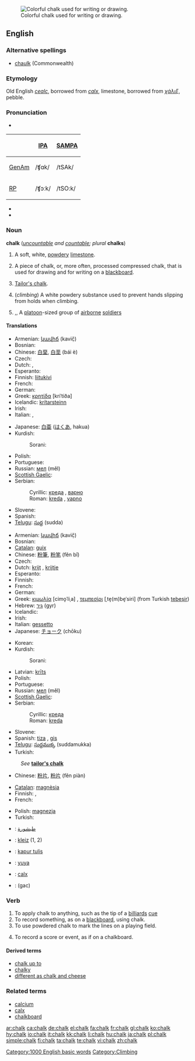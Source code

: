 {{wikipedia}}
[[Image:Chalk.jpg|thumb|right|Colorful chalk used for writing or drawing.]]
==English==

===Alternative spellings===
* [[chaulk]] (Commonwealth)

===Etymology===
Old English ''[[cealc]]'', borrowed from {{etyl|la}} ''[[calx#Latin|calx]]'', limestone, borrowed from {{etyl|el}} ''[[χάλιξ]]'', pebble.

===Pronunciation===
* {{enPR|chôk}}

{| border=1 cellpadding=5
! !! [[w:International Phonetic Alphabet|IPA]] !! [[w:SAMPA|SAMPA]]
|-
! [[GenAm]]
| /ʧɑk/ || /tSAk/
|-
! [[RP]]
| /ʧɔːk/ || /tSO:k/
|}
* {{audio|en-us-chalk.ogg|Audio (US)}}
* {{rhymes|ɔːk}}

===Noun===
'''chalk''' (''[[uncountable]] and [[countable]]; plural'' '''chalks''')

# {{uncountable}} A soft, white, [[powdery]] [[limestone]].
# {{countable}} A piece of chalk, or, more often, processed compressed chalk, that is used for drawing and for writing on a [[blackboard]].
# [[Tailor's chalk]].
# {{uncountable}} (''climbing'') A white powdery substance used to prevent hands slipping from holds when climbing.<!--Isn't this the same as the first def?-->
# {{US}},{{military}},{{countable}} A [[platoon]]-sized group of [[airborne]] [[soldier]]s
{{wikipedia|chalk (military)}}

====Translations====
{{trans-top|a soft, white, powdery limestone}}
* Armenian: [[կավիճ]] (kavič̣)
* Bosnian: {{t-|bs|kreda|f}}
* Chinese: [[白堊]], [[白垩]] (bái è)
* Czech: {{t-|cs|křída|f}}
* Dutch: {{t+|nl|krijt|n}}, {{t-|nl|krijtgesteente|n}}
* Esperanto: {{t-|eo|kreto|xs=Esperanto}}
* Finnish: [[liitukivi]]
* French: {{t+|fr|craie|f}}
* German: {{t+|de|Kreide|f}}
* Greek: [[κρητίδα]] [kriˈtiða] {{f}}
* Icelandic: [[krítarsteinn]] {{m}}
* Irish: {{t-|ga|cailc|f|xs=Irish}}
* Italian: {{t+|it|gesso|m}}, {{t+|it|creta|f}}
{{trans-mid}}
* Japanese: [[白亜]] ([[はくあ]], hakua)
* Kurdish:
*: Sorani: {{t|ku|گه‌چ|tr=gach|sc=KUchar}}
* Polish: {{t+|pl|kreda|f}}
* Portuguese: {{t+|pt|cal|f}}
* Russian: [[мел]] (měl) {{m}}
* [[Scottish Gaelic]]: {{t-|gd|cailc|f|xs=Scottish Gaelic}}
* Serbian:
*: Cyrillic: [[креда#Serbian|креда]] {{f}}, [[варно]] {{n}}
*: Roman: [[kreda#Serbian|kreda]] {{f}}, [[vapno]] {{n}}
* Slovene: {{t+|sl|kreda|f}}
* Spanish: {{t-|es|creta|f}}
* [[Telugu]]: [[సుద్ద]] (sudda)
{{trans-bottom}}

{{trans-top|a piece of chalk used for drawing and on a blackboard}}
* Armenian: [[կավիճ]] (kavič̣)
* Bosnian: {{t-|bs|kreda|f}}
* [[Catalan]]: [[guix]] {{m}}
* Chinese: [[粉筆]], [[粉笔]] (fěn bǐ)
* Czech: {{t-|cs|křída|f}}
* Dutch: [[krijt]] {{n}}, [[krijtje]] {{n}}
* Esperanto: {{t-|eo|kreto|xs=Esperanto}}
* Finnish: {{t-|fi|liitu}}
* French: {{t+|fr|craie|f}}
* German: {{t+|de|Kreide|f}}
* Greek: [[κιμωλία]] [cimo̞ˈliˌa] {{f}}, [[τεμπεσίρι]] [ˌte̞(m)be̞ˈsiri] (from Turkish [[tebeşir]]) {{n}}
* Hebrew: [[גיר]] (gyr) {{m}}
* Icelandic: {{t-|is|krít|f}}
* Irish: {{t-|ga|cailc|f|xs=Irish}}
* Italian: [[gessetto]] {{m}}
* Japanese: [[チョーク]] (chōku)
{{trans-mid}}
* Korean: {{t-|ko|분필|sc=Hang}}
* Kurdish:
*: Sorani: {{t|ku|ته‌باشیر|tr=tabAsheer|sc=KUchar}}
* Latvian: [[krīts]] {{m}}
* Polish: {{t+|pl|kreda|f}}
* Portuguese: {{t+|pt|giz|m}}
* Russian: [[мел]] (měl) {{m}}
* [[Scottish Gaelic]]: {{t-|gd|cailc|f|xs=Scottish Gaelic}}
* Serbian:
*: Cyrillic: [[креда#Serbian|креда]] {{f}}
*: Roman: [[kreda#Serbian|kreda]] {{f}}
* Slovene: {{t+|sl|kreda|f}}
* Spanish: [[tiza]] {{f}}, [[gis]] {{m}} {{italbrac|Mexico}}
* [[Telugu]]: [[సుద్దముక్క]] (suddamukka)
* Turkish: {{t+|tr|tebeşir}}
{{trans-bottom}}

{{trans-top|tailor's chalk}}
: ''See'' '''[[tailor's chalk|tailor's chalk]]'''
{{trans-mid}}
* Chinese: [[粉片]], [[粉片]] (fěn piàn)
{{trans-bottom}}

{{trans-top|&hellip; prevent from falling when climbing}}
* [[Catalan]]: [[magnèsia]] {{f}}
* Finnish: {{t-|fi|liitu}}, {{t+|fi|magnesium}}
* French: {{t+|fr|magnésie|f}}
{{trans-mid}}
* Polish: [[magnezja]] {{f}}
* Turkish: {{t+|tr|magnezyum}}
{{trans-bottom}}

<!--Remove this section once all of the translations below have been moved into the tables above.-->
{{checktrans-top}}
* {{ttbc|Arabic}}: [[طبشورة]]
* {{ttbc|Breton}}: [[kleiz]] {{m}} (1, 2)
* {{ttbc|Indonesian}}: [[kapur tulis]]
* {{ttbc|Isthmus Zapotec}}: [[yuya]]
* {{ttbc|Latin}}: [[calx#Latin|calx]] {{f}}
* {{ttbc|Persian}}: {{fa-Arab|[[گچ]]}} (gac)
{{trans-bottom}}

===Verb===
{{en-verb}}

# To apply chalk to anything, such as the tip of a [[billiards]] [[cue]]
# To record something, as on a [[blackboard]], using chalk.
# To use powdered chalk to mark the lines on a playing field.
# {{figuratively}} To record a score or event, as if on a chalkboard.

====Derived terms====
* [[chalk up to]]
* [[chalky]]
* [[different as chalk and cheese]]

===Related terms===
* [[calcium]]
* [[calx]]
* [[chalkboard]]

[[Category:1000 English basic words]]
[[Category:Climbing]]

[[ar:chalk]]
[[ca:chalk]]
[[de:chalk]]
[[el:chalk]]
[[fa:chalk]]
[[fr:chalk]]
[[gl:chalk]]
[[ko:chalk]]
[[hy:chalk]]
[[io:chalk]]
[[it:chalk]]
[[kk:chalk]]
[[li:chalk]]
[[hu:chalk]]
[[ja:chalk]]
[[pl:chalk]]
[[simple:chalk]]
[[fi:chalk]]
[[ta:chalk]]
[[te:chalk]]
[[vi:chalk]]
[[zh:chalk]]